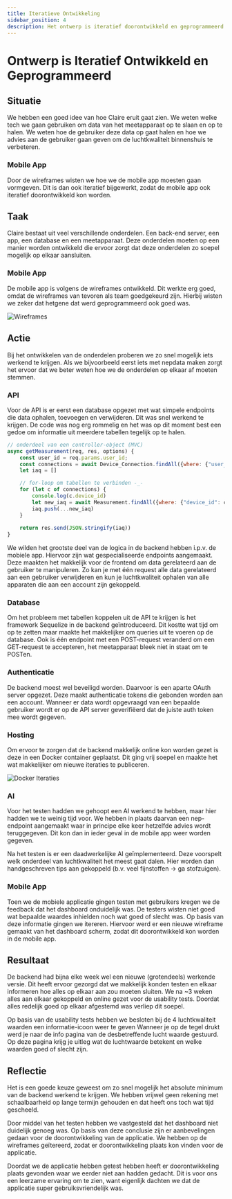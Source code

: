 ```yaml
---
title: Iteratieve Ontwikkeling
sidebar_position: 4
description: Het ontwerp is iteratief doorontwikkeld en geprogrammeerd.
---
```



# Ontwerp is Iteratief Ontwikkeld en Geprogrammeerd

## Situatie
We hebben een goed idee van hoe Claire eruit gaat zien. We weten welke tech we
gaan gebruiken om data van het meetapparaat op te slaan en op te halen. We weten
hoe de gebruiker deze data op gaat halen en hoe we advies aan de gebruiker gaan
geven om de luchtkwaliteit binnenshuis te verbeteren.

### Mobile App
Door de wireframes wisten we hoe we de mobile app moesten gaan vormgeven. Dit is dan ook iteratief bijgewerkt, zodat de mobile app ook iteratief doorontwikkeld kon worden.


## Taak
Claire bestaat uit veel verschillende onderdelen. Een back-end server, een app,
een database en een meetapparaat. Deze onderdelen moeten op een manier worden
ontwikkeld die ervoor zorgt dat deze onderdelen zo soepel mogelijk op elkaar
aansluiten.

### Mobile App
De mobile app is volgens de wireframes ontwikkeld. Dit werkte erg goed, omdat de wireframes van tevoren als team goedgekeurd zijn. Hierbij wisten we zeker dat hetgene dat werd geprogrammeerd ook goed was. 

![Wireframes](images/Wireframes.png)

## Actie
Bij het ontwikkelen van de onderdelen proberen we zo snel mogelijk iets werkend
te krijgen. Als we bijvoorbeeld eerst iets met nepdata maken zorgt het ervoor
dat we beter weten hoe we de onderdelen op elkaar af moeten stemmen.

### API
Voor de API is er eerst een database opgezet met wat simpele endpoints die data
ophalen, toevoegen en verwijderen. Dit was snel werkend te krijgen. De code was
nog erg rommelig en het was op dit moment best een gedoe om informatie uit
meerdere tabellen tegelijk op te halen.

```js
// onderdeel van een controller-object (MVC)
async getMeasurement(req, res, options) {
	const user_id = req.params.user_id;
	const connections = await Device_Connection.findAll({where: {"user_id": user_id}})
	let iaq = []

	// for-loop om tabellen te verbinden -_-
	for (let c of connections) {
		console.log(c.device_id)
		let new_iaq = await Measurement.findAll({where: {"device_id": c.device_id}})
		iaq.push(...new_iaq)
	}
	
	return res.send(JSON.stringify(iaq))
}
```

We wilden het grootste deel van de logica in de backend hebben i.p.v. de mobiele
app. Hiervoor zijn wat gespecialiseerde endpoints aangemaakt. Deze maakten het
makkelijk voor de frontend om data gerelateerd aan de gebruiker te manipuleren.
Zo kan je met één request alle data gerelateerd aan een gebruiker verwijderen en
kun je luchtkwaliteit ophalen van alle apparaten die aan een account zijn
gekoppeld.

### Database
Om het probleem met tabellen koppelen uit de API te krijgen is het framework
Sequelize in de backend geïntroduceerd. Dit kostte wat tijd om op te zetten maar
maakte het makkelijker om queries uit te voeren op de database. Ook is één
endpoint met een POST-request veranderd om een GET-request te accepteren, het
meetapparaat bleek niet in staat om te POSTen.

### Authenticatie
De backend moest wel beveiligd worden. Daarvoor is een aparte OAuth server
opgezet. Deze maakt authenticatie tokens die gebonden worden aan een account.
Wanneer er data wordt opgevraagd van een bepaalde gebruiker wordt er op de API
server geverifiëerd dat de juiste auth token mee wordt gegeven.

### Hosting
Om ervoor te zorgen dat de backend makkelijk online kon worden gezet is deze in
een Docker container geplaatst. Dit ging vrij soepel en maakte het wat
makkelijker om nieuwe iteraties te publiceren.

![Docker Iteraties](images/docker.png)

### AI
Voor het testen hadden we gehoopt een AI werkend te hebben, maar hier hadden we
te weinig tijd voor. We hebben in plaats daarvan een nep-endpoint aangemaakt
waar in principe elke keer hetzelfde advies wordt teruggegeven. Dit kon dan in
ieder geval in de mobile app weer worden gegeven.

Na het testen is er een daadwerkelijke AI geïmplementeerd. Deze voorspelt welk
onderdeel van luchtkwaliteit het meest gaat dalen. Hier worden dan
handgeschreven tips aan gekoppeld (b.v. veel fijnstoffen -> ga stofzuigen).

### Mobile App
Toen we de mobiele applicatie gingen testen met gebruikers kregen we de feedback dat het dashboard onduidelijk was. De testers wisten niet goed wat bepaalde waardes inhielden noch wat goed of slecht was. Op basis van deze informatie gingen we itereren. Hiervoor werd er een nieuwe wireframe gemaakt van het dashboard scherm, zodat dit doorontwikkeld kon worden in de mobile app. 


## Resultaat
De backend had bijna elke week wel een nieuwe (grotendeels) werkende versie. Dit
heeft ervoor gezorgd dat we makkelijk konden testen en elkaar informeren hoe
alles op elkaar aan zou moeten sluiten. We na ~3 weken alles aan elkaar
gekoppeld en online gezet voor de usability tests. Doordat alles redelijk goed
op elkaar afgestemd was verliep dit soepel.

Op basis van de usability tests hebben we besloten bij de 4 luchtkwaliteit waarden een informatie-icoon weer te geven Wanneer je op de tegel drukt werd je naar de info pagina van de desbetreffende lucht waarde gestuurd. Op deze pagina krijg je uitleg wat de luchtwaarde betekent en welke waarden goed of slecht zijn. 

## Reflectie
Het is een goede keuze geweest om zo snel mogelijk het absolute minimum van de
backend werkend te krijgen. We hebben vrijwel geen rekening met schaalbaarheid
op lange termijn gehouden en dat heeft ons toch wat tijd gescheeld.

Door middel van het testen hebben we vastgesteld dat het dashboard niet duidelijk genoeg was. Op basis van deze conclusie zijn er aanbevelingen gedaan voor de doorontwikkeling van de applicatie. We hebben op de wireframes geïtereerd, zodat er doorontwikkeling plaats kon vinden voor de applicatie.

Doordat we de applicatie hebben getest hebben heeft er doorontwikkeling plaats gevonden waar we eerder niet aan hadden gedacht. Dit is voor ons een leerzame ervaring om te zien, want eigenlijk dachten we dat de applicatie super gebruiksvriendelijk was. 

<!--
Iteraties?
- Eerste versie algemene endpoints die met MySQL DB communiceren
- DB-communicatie ge refactored, database migrations en associations met Sequelize
- Gespecialiseerde endpoints. "Vergeet mij"-knop, IAQ mbv user opvragen ipv device
- Authenticatie van OAuth server geïmplementeerd.
- Docker container
- Nep-AI
- Ietswat functionele AI


## Gereflecteerd, Conclusies Getrokken en Aanbevelingen Gedaan voor Doorontwikkeling
Na eerste iteratie suggesties opgenomen en geïmplementeerd mbt endpoints <br>
Erachter gekomen dat sensor alleen GET-requests kan doen. API aangepast <br>
Endpoint documentatie was eerst niet heel duidelijk, opnieuw geformat <br>
Eerst niet van plan te dockerizen, maar omdat iemand anders het op de server
moest zetten toch gedaan. <br>


Situatie, Taak, Actie, Resultaat, Reflectie
-->
